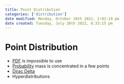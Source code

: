 ```yaml
---
title: Point Distribution
categories: ['distribution']
date modified: Monday, October 10th 2022, 2:02:19 pm
date created: Tuesday, July 26th 2022, 8:33:15 pm
---
```


# Point Distribution
- [PDF](PDF.qmd) is impossible to use
- [Probability](Probability.qmd) mass is concentrated in a few points
- [Dirac Delta](Dirac%20Delta.qmd)
- Hyperdistributions



